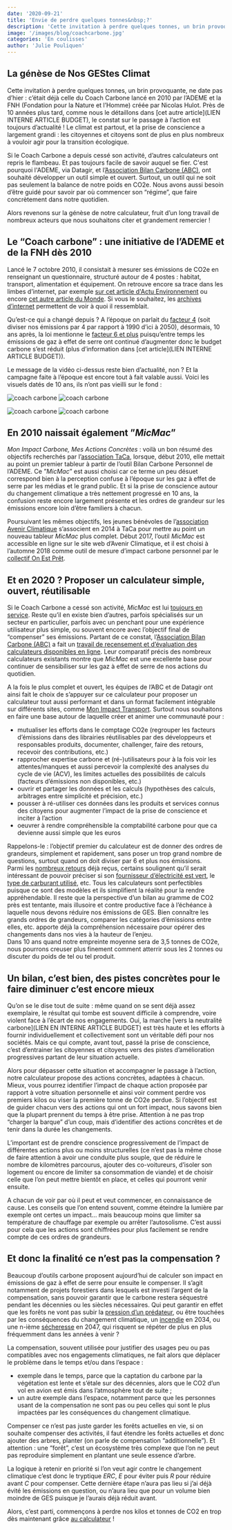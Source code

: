 ```yaml
---
date: '2020-09-21'
title: 'Envie de perdre quelques tonnes&nbsp;?'
description: 'Cette invitation à perdre quelques tonnes, un brin provoquante, ne date pas d’hier : c’était déjà celle du Coach Carbone lancé en 2010 par l’ADEME et la FNH (Fondation pour la Nature et l’Homme) créée par Nicolas Hulot.'
image: '/images/blog/coachcarbone.jpg'
categories: 'En coulisses'
author: 'Julie Pouliquen'
---
```


## La génèse de Nos GEStes Climat

Cette invitation à perdre quelques tonnes, un brin provoquante, ne date pas d’hier : c’était déjà celle du Coach Carbone lancé en 2010 par l’ADEME et la FNH (Fondation pour la Nature et l’Homme) créée par Nicolas Hulot. Près de 10 années plus tard, comme nous le détaillons dans [cet autre article](LIEN INTERNE ARTICLE BUDGET), le constat sur le passage à l’action est toujours d’actualité ! Le climat est partout, et la prise de conscience a largement grandi : les citoyennes et citoyens sont de plus en plus nombreux à vouloir agir pour la transition écologique.

Si le Coach Carbone a depuis cessé son activité, d’autres calculateurs ont repris le flambeau. Et pas toujours facile de savoir auquel se fier. C'est pourquoi l'ADEME, via Datagir, et l’[Association Bilan Carbone (ABC)](https://www.associationbilancarbone.fr/), ont souhaité développer un outil simple et ouvert. Surtout, un outil qui ne soit pas seulement la balance de notre poids en CO2e. Nous avons aussi besoin d’être guidé pour savoir par où commencer son “régime”, que faire concrètement dans notre quotidien.

Alors revenons sur la génèse de notre calculateur, fruit d’un long travail de nombreux acteurs que nous souhaitons citer et grandement remercier !

## Le “Coach carbone” : une initiative de l’ADEME et de la FNH dès 2010

Lancé le 7 octobre 2010, il consistait à mesurer ses émissions de CO2e en renseignant un questionnaire, structuré autour de 4 postes : habitat, transport, alimentation et équipement. On retrouve encore sa trace dans les limbes d’internet, par exemple [sur cet article d'Actu Environnement](https://www.actu-environnement.com/ae/pdt/coach-carbone-fnh-empreinte-carbone-327.php4) ou encore [cet autre article du Monde](https://www.lemonde.fr/planete/article/2010/10/07/suivez-le-coach-carbone_5977072_3244.html). Si vous le souhaitez, les [archives d’internet](https://web.archive.org/web/20100101000000*/http://coachcarbone.org) permettent de voir à quoi il ressemblait.

Qu’est-ce qui a changé depuis ? A l’époque on parlait du [facteur 4](http://www.cgedd.developpement-durable.gouv.fr/IMG/pdf/008378-01_rapport-final_cle0aca84.pdf) (soit diviser nos émissions par 4 par rapport à 1990 d’ici à 2050), désormais, 10 ans après, la loi mentionne le [facteur 6 et plus](https://www.ecologie.gouv.fr/sites/default/files/SNBC-2%20en%204%20pages_%20web.pdf) puisqu’entre temps les émissions de gaz à effet de serre ont continué d’augmenter donc le budget carbone s’est réduit (plus d’information dans [cet article](LIEN INTERNE ARTICLE BUDGET)).

Le message de la vidéo ci-dessus reste bien d’actualité, non ? Et la campagne faite à l’époque est encore tout à fait valable aussi. Voici les visuels datés de 10 ans, ils n’ont pas vieilli sur le fond :

![coach carbone](/images/blog/coachcarbone-1.jpg)
![coach carbone](/images/blog/coachcarbone-2.jpg)

![coach carbone](/images/blog/coachcarbone-3.jpg)
![coach carbone](/images/blog/caf7d/coachcarbone-4.jpg)

## En 2010 naissait également ”_MicMac_”

_Mon Impact Carbone, Mes Actions Concrètes_ : voilà un bon résumé des objectifs recherchés par l’[association TaCa](https://www.taca.asso.fr/), lorsque, début 2010, elle mettait au point un premier tableur à partir de l’outil Bilan Carbone Personnel de l’ADEME. Ce ”_MicMac_” est aussi choisi car ce terme un peu désuet correspond bien à la perception confuse à l’époque sur les gaz à effet de serre par les médias et le grand public. Et si la prise de conscience autour du changement climatique a très nettement progressé en 10 ans, la confusion reste encore largement présente et les ordres de grandeur sur les émissions encore loin d’être familiers à chacun.

Poursuivant les mêmes objectifs, les jeunes bénévoles de l’[association Avenir Climatique](http://avenirclimatique.org/) s’associent en 2014 à TaCa pour mettre au point un nouveau tableur _MicMac_ plus complet. Début 2017, l’outil _MicMac_ est accessible en ligne sur le site web d’Avenir Climatique, et il est choisi à l’automne 2018 comme outil de mesure d’impact carbone personnel par le [collectif On Est Prêt](https://www.onestpret.com/).

## Et en 2020 ? Proposer un calculateur simple, ouvert, réutilisable

Si le Coach Carbone a cessé son activité, _MicMac_ est lui [toujours en service](https://avenirclimatique.org/micmac). Reste qu’il en existe bien d’autres, parfois spécialisés sur un secteur en particulier, parfois avec un penchant pour une expérience utilisateur plus simple, ou souvent encore avec l’objectif final de “compenser” ses émissions. Partant de ce constat, l’[Association Bilan Carbone (ABC)](https://www.associationbilancarbone.fr/) a fait un [travail de recensement et d’évaluation des calculateurs disponibles en ligne](https://www.associationbilancarbone.fr/wp-content/uploads/2020/12/analyse-des-calculateurs-dempreinte-carbone-individuelle-a-lorigine-de-nos-gestes-climat-vf-.pdf). Leur comparatif précis des nombreux calculateurs existants montre que _MicMac_ est une excellente base pour continuer de sensibiliser sur les gaz à effet de serre de nos actions du quotidien.

A la fois le plus complet et ouvert, les équipes de l’ABC et de Datagir ont ainsi fait le choix de s’appuyer sur ce calculateur pour proposer un calculateur tout aussi performant et dans un format facilement intégrable sur différents sites, comme [Mon Impact Transport](https://impactco2.fr/transport). Surtout nous souhaitons en faire une base autour de laquelle créer et animer une communauté pour :

- mutualiser les efforts dans le comptage CO2e (regrouper les facteurs d’émissions dans des librairies réutilisables par des développeurs et responsables produits, documenter, challenger, faire des retours, recevoir des contributions, etc.)
- rapprocher expertise carbone et (ré-)utilisateurs pour à la fois voir les attentes/manques et aussi percevoir la complexité des analyses du cycle de vie (ACV), les limites actuelles des possibilités de calculs (facteurs d’émissions non disponibles, etc.)
- ouvrir et partager les données et les calculs (hypothèses des calculs, arbitrages entre simplicité et précision, etc.)
- pousser à ré-utiliser ces données dans les produits et services connus des citoyens pour augmenter l’impact de la prise de conscience et inciter à l’action
- oeuvrer à rendre compréhensible la comptabilité carbone pour que ca devienne aussi simple que les euros

Rappelons-le : l’objectif premier du calculateur est de donner des ordres de grandeurs, simplement et rapidement, sans poser un trop grand nombre de questions, surtout quand on doit diviser par 6 et plus nos émissions.  
Parmi les [nombreux retours](https://github.com/abc-transitionbascarbone/near-modele/issues) déjà reçus, certains soulignent qu’il serait intéressant de pouvoir préciser si son [fournisseur d’électricité est vert](https://github.com/abc-transitionbascarbone/near-modele/issues/4), le [type de carburant utilisé](https://github.com/abc-transitionbascarbone/near-modele/issues/416), etc. Tous les calculateurs sont perfectibles puisque ce sont des modèles et ils simplifient la réalité pour la rendre appréhendable. Il reste que la perspective d’un bilan au gramme de CO2 près est tentante, mais illusoire et contre productive face à l’échéance à laquelle nous devons réduire nos émissions de GES. Bien connaître les grands ordres de grandeurs, comparer les catégories d’émissions entre elles, etc. apporte déjà la compréhension nécessaire pour opérer des changements dans nos vies à la hauteur de l’enjeu.  
Dans 10 ans quand notre empreinte moyenne sera de 3,5 tonnes de CO2e, nous pourrons creuser plus finement comment atterrir sous les 2 tonnes ou discuter du poids de tel ou tel produit.

## Un bilan, c’est bien, des pistes concrètes pour le faire diminuer c’est encore mieux

Qu’on se le dise tout de suite : même quand on se sent déjà assez exemplaire, le résultat qui tombe est souvent difficile à comprendre, voire violent face à l’écart de nos engagements. Oui, la marche [vers la neutralité carbone](LIEN EN INTERNE ARTICLE BUDGET) est très haute et les efforts à fournir individuellement et collectivement sont un véritable défi pour nos sociétés. Mais ce qui compte, avant tout, passé la prise de conscience, c’est d’entrainer les citoyennes et citoyens vers des pistes d’amélioration progressives partant de leur situation actuelle.

Alors pour dépasser cette situation et accompagner le passage à l’action, notre calculateur propose des actions concrètes, adaptées à chacun. Mieux, vous pourrez identifier l’impact de chaque action proposée par rapport à votre situation personnelle et ainsi voir comment perdre vos premiers kilos ou viser la première tonne de CO2e perdue. Si l’objectif est de guider chacun vers des actions qui ont un fort impact, nous savons bien que la plupart prennent du temps à être prise. Attention à ne pas trop “charger la barque” d’un coup, mais d’identifier des actions concrêtes et de tenir dans la durée les changements.

L’important est de prendre conscience progressivement de l’impact de différentes actions plus ou moins structurelles (ce n’est pas la même chose de faire attention à avoir une conduite plus souple, que de réduire le nombre de kilomètres parcourus, ajouter des co-voitureurs, d’isoler son logement ou encore de limiter sa consommation de viande) et de choisir celle que l’on peut mettre bientôt en place, et celles qui pourront venir ensuite.

A chacun de voir par où il peut et veut commencer, en connaissance de cause. Les conseils que l’on entend souvent, comme éteindre la lumière par exemple ont certes un impact… mais beaucoup moins que limiter sa température de chauffage par exemple ou arrêter l’autosolisme. C’est aussi pour cela que les actions sont chiffrées pour plus facilement se rendre compte de ces ordres de grandeurs.

## Et donc la finalité ce n’est pas la compensation ?

Beaucoup d’outils carbone proposent aujourd’hui de calculer son impact en émissions de gaz à effet de serre pour ensuite le compenser. Il s’agit notamment de projets forestiers dans lesquels est investi l’argent de la compensation, sans pouvoir garantir que le carbone restera séquestré pendant les décennies ou les siècles nécessaires. Qui peut garantir en effet que les forêts ne vont pas subir la [pression d’un prédateur](https://www.onf.fr/+/2e0::epidemie-de-scolytes-les-forestiers-de-lonf-sur-le-front.html), ou être touchées par les conséquences du changement climatique, un [incendie](https://www.onf.fr/onf/+/7f8::feux-de-foret-2020-le-risque-setend-partout-en-france.html) en 2034, ou une n-ième [sécheresse](https://actu.fr/ile-de-france/pierrelaye_95488/val-d-oise-foret-de-pierrelaye-les-jeunes-arbres-plantes-en-2019-victimes-de-la-canicule_35831247.html) en 2047, qui risquent se répéter de plus en plus fréquemment dans les années à venir ?

La compensation, souvent utilisée pour justifier des usages peu ou pas compatibles avec nos engagements climatiques, ne fait alors que déplacer le problème dans le temps et/ou dans l’espace :

- exemple dans le temps, parce que la captation du carbone par la végétation est lente et s’étale sur des décennies, alors que le CO2 d’un vol en avion est émis dans l’atmosphère tout de suite ;
- un autre exemple dans l’espace, notamment parce que les personnes usant de la compensation ne sont pas ou peu celles qui sont le plus impactées par les conséquences du changement climatique.

Compenser ce n’est pas juste garder les forêts actuelles en vie, si on souhaite compenser des activités, il faut étendre les forêts actuelles et donc ajouter des arbres, planter (on parle de compensation “additionnelle”). Et attention : une “forêt”, c’est un écosystème très complexe que l’on ne peut pas reproduire simplement en plantant une seule essence d’arbre.

La logique à retenir en priorité si l’on veut agir contre le changement climatique c’est donc le tryptique _ERC_, _E_ pour éviter puis _R_ pour réduire avant _C_ pour compenser. Cette dernière étape n’aura pas lieu si j’ai déjà évité les émissions en question, ou n’aura lieu que pour un volume bien moindre de GES puisque je l’aurais déjà réduit avant.

Alors, c’est parti, commençons à perdre nos kilos et tonnes de CO2 en trop dès maintenant grâce [au calculateur](https://nosgestesclimat.fr/) !
